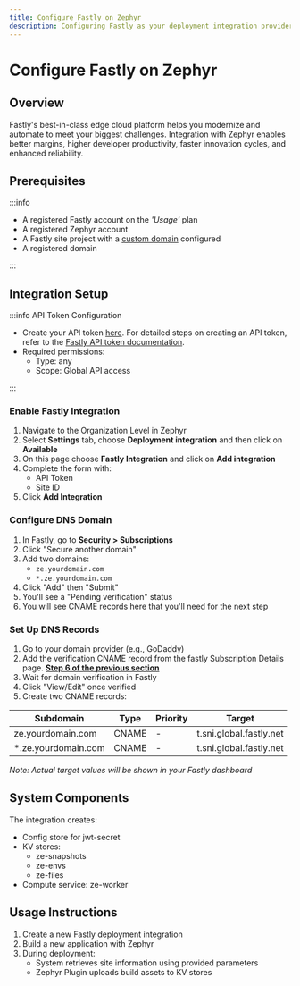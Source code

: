```yaml
---
title: Configure Fastly on Zephyr
description: Configuring Fastly as your deployment integration provider on Zephyr
---
```



# Configure Fastly on Zephyr

## Overview

Fastly's best-in-class edge cloud platform helps you modernize and automate to meet your biggest challenges. Integration with Zephyr enables better margins, higher developer productivity, faster innovation cycles, and enhanced reliability.

## Prerequisites

:::info

- A registered Fastly account on the _'Usage'_ plan
- A registered Zephyr account
- A Fastly site project with a [custom domain](https://docs.fastly.com/en/guides/working-with-domains) configured
- A registered domain

:::

## Integration Setup

:::info 
API Token Configuration

- Create your API token [here](https://manage.fastly.com/account/personal/tokens). For detailed steps on creating an API token, refer to the [Fastly API token documentation](https://www.fastly.com/documentation/guides/account-info/account-management/using-api-tokens/).
- Required permissions:
  - Type: any
  - Scope: Global API access

:::

<Steps>

### Enable Fastly Integration

1. Navigate to the Organization Level in Zephyr
2. Select **Settings** tab, choose **Deployment integration** and then click on **Available**
3. On this page choose **Fastly Integration** and click on **Add integration**
3. Complete the form with:
   - API Token
   - Site ID
4. Click **Add Integration**

### Configure DNS Domain

1. In Fastly, go to **Security > Subscriptions**
2. Click "Secure another domain"
3. Add two domains:
   - `ze.yourdomain.com`
   - `*.ze.yourdomain.com`
4. Click "Add" then "Submit" 
5. You'll see a "Pending verification" status
6. You will see CNAME records here that you'll need for the next step

### Set Up DNS Records

1. Go to your domain provider (e.g., GoDaddy)
2. Add the verification CNAME record from the fastly Subscription Details page. [**Step 6 of the previous section**](#configure-dns-domain)
3. Wait for domain verification in Fastly
4. Click "View/Edit" once verified
5. Create two CNAME records:

| Subdomain | Type | Priority | Target |
|-----------|------|----------|--------|
| ze.yourdomain.com | CNAME | - | t.sni.global.fastly.net |
| *.ze.yourdomain.com | CNAME | - | t.sni.global.fastly.net |

*Note: Actual target values will be shown in your Fastly dashboard*

</Steps>

## System Components

The integration creates:
- Config store for jwt-secret
- KV stores:
  - ze-snapshots
  - ze-envs
  - ze-files
- Compute service: ze-worker

## Usage Instructions

1. Create a new Fastly deployment integration
2. Build a new application with Zephyr
3. During deployment:
   - System retrieves site information using provided parameters
   - Zephyr Plugin uploads build assets to KV stores